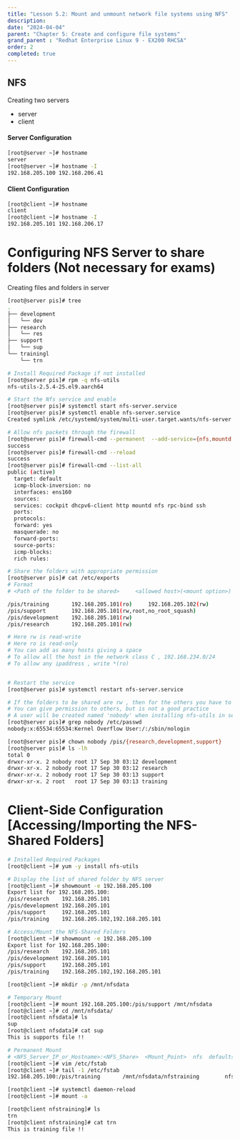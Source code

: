 ```yaml
---
title: "Lesson 5.2: Mount and unmount network file systems using NFS"
description:
date: "2024-04-04"
parent: "Chapter 5: Create and configure file systems"
grand_parent : "Redhat Enterprise Linux 9 - EX200 RHCSA"
order: 2
completed: true
---
```


## NFS 

Creating two servers 
- server
- client

#### Server Configuration
```bash 
[root@server ~]# hostname 
server
[root@server ~]# hostname -I 
192.168.205.100 192.168.206.41 
```

#### Client Configuration
```bash 
[root@client ~]# hostname 
client
[root@client ~]# hostname -I 
192.168.205.101 192.168.206.17 
```

# Configuring NFS Server to share folders (Not necessary for exams)
Creating files and folders in server 
```bash 
[root@server pis]# tree 
.
├── development
│   └── dev
├── research
│   └── res
├── support
│   └── sup
└── trainingl
    └── trn

# Install Required Package if not installed
[root@server pis]# rpm -q nfs-utils 
nfs-utils-2.5.4-25.el9.aarch64

# Start the Nfs service and enable 
[root@server pis]# systemctl start nfs-server.service 
[root@server pis]# systemctl enable nfs-server.service 
Created symlink /etc/systemd/system/multi-user.target.wants/nfs-server.service → /usr/lib/systemd/system/nfs-server.service.

# Allow nfs packets through the firewall 
[root@server pis]# firewall-cmd --permanent  --add-service={nfs,mountd,rpc-bind}
success
[root@server pis]# firewall-cmd --reload 
success
[root@server pis]# firewall-cmd --list-all 
public (active)
  target: default
  icmp-block-inversion: no
  interfaces: ens160
  sources: 
  services: cockpit dhcpv6-client http mountd nfs rpc-bind ssh
  ports: 
  protocols: 
  forward: yes
  masquerade: no
  forward-ports: 
  source-ports: 
  icmp-blocks: 
  rich rules: 

# Share the folders with appropriate permission 
[root@server pis]# cat /etc/exports
# Format
# <Path of the folder to be shared>		<allowed host>(<mount option>)

/pis/training	    192.168.205.101(ro)		192.168.205.102(rw)
/pis/support 	    192.168.205.101(rw,root,no_root_squash)
/pis/development    192.168.205.101(rw)
/pis/research	    192.168.205.101(rw)

# Here rw is read-write
# Here ro is read-only
# You can add as many hosts giving a space
# To allow all the host in the network class C , 192.168.234.0/24 
# To allow any ipaddress , write *(ro)


# Restart the service
[root@server pis]# systemctl restart nfs-server.service 

# If the folders to be shared are rw , then for the others you have to provide permission 
# You can give permission to others, but is not a good practice 
# A user will be created named 'nobody' when installing nfs-utils in server as well as client
[root@server pis]# grep nobody /etc/passwd
nobody:x:65534:65534:Kernel Overflow User:/:/sbin/nologin

[root@server pis]# chown nobody /pis/{research,development,support}
[root@server pis]# ls -lh
total 0
drwxr-xr-x. 2 nobody root 17 Sep 30 03:12 development
drwxr-xr-x. 2 nobody root 17 Sep 30 03:12 research
drwxr-xr-x. 2 nobody root 17 Sep 30 03:13 support
drwxr-xr-x. 2 root   root 17 Sep 30 03:13 training

```

# Client-Side Configuration [Accessing/Importing the NFS-Shared Folders]

```bash 
# Installed Required Packages
[root@client ~]# yum -y install nfs-utils 

# Display the list of shared folder by NFS server
[root@client ~]# showmount -e 192.168.205.100 
Export list for 192.168.205.100:
/pis/research    192.168.205.101
/pis/development 192.168.205.101
/pis/support     192.168.205.101
/pis/training    192.168.205.102,192.168.205.101

# Access/Mount the NFS-Shared Folders
[root@client ~]# showmount -e 192.168.205.100 
Export list for 192.168.205.100:
/pis/research    192.168.205.101
/pis/development 192.168.205.101
/pis/support     192.168.205.101
/pis/training    192.168.205.102,192.168.205.101

[root@client ~]# mkdir -p /mnt/nfsdata 

# Temporary Mount 
[root@client ~]# mount 192.168.205.100:/pis/support /mnt/nfsdata
[root@client ~]# cd /mnt/nfsdata/
[root@client nfsdata]# ls
sup
[root@client nfsdata]# cat sup 
This is supports file !!

# Permanent Mount
# <NFS_Server_IP_or_Hostname>:<NFS_Share>  <Mount_Point>  nfs  defaults  0  0
[root@client ~]# vim /etc/fstab 
[root@client ~]# tail -1 /etc/fstab 
192.168.205.100:/pis/training		/mnt/nfsdata/nfstraining		nfs	defaults	0	0

[root@client ~]# systemctl daemon-reload 
[root@client ~]# mount -a

[root@client nfstraining]# ls
trn
[root@client nfstraining]# cat trn
This is training file !!

```